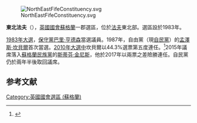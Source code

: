 [[File:NorthEastFifeConstituency.svg|right]]

'''東北法夫'''（{{lang-en|North East Fife}}），[[英國|英國]][[英國國會|國會]][[蘇格蘭|蘇格蘭]]一郡選區，位於[[法夫|法夫]]東北部。選區設於1983年。

[[英國1983年大選|1983年大選]]，[[保守黨_(英國)|保守黨]][[巴里·亨德森|巴里·亨德森]]當選議員。1987年，自由黨（現[[自由民主黨_(英國)|自民黨]]）的[[孟澤斯·坎貝爾|孟澤斯·坎貝爾]]首次當選。[[2010年英國大選|2010年大選中]]坎貝爾以44.3%選票第五度連任。<ref name="">{{cite news
|publisher=[[英國廣播公司|英國廣播公司]]
|date=2010年5月7日
|title=Election 2010/Constituency/North East Fife
|url=http://news.bbc.co.uk/1/shared/election2010/results/constituency/849.stm
|accessdate=2010年5月7日
|archive-date=2017年8月23日
|archive-url=https://web.archive.org/web/20170823095745/http://news.bbc.co.uk/1/shared/election2010/results/constituency/849.stm
|dead-url=no
}}</ref>2015年議席落入[[蘇格蘭民族黨|蘇格蘭民族黨]]的[[斯蒂芬·金尼斯|斯蒂芬·金尼斯]]，他於2017年以兩票之差險勝連任。自民黨仍於兩年半後取回議席。

==参考文献==
<div class="references-small">
<references></references>
</div>

{{DEFAULTSORT:North East Fife}}
{{英國國會選區 (蘇格蘭)}}
[[Category:英國國會選區_(蘇格蘭)|Category:英國國會選區 (蘇格蘭)]]
{{英国地理小作品}}